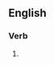 ==English==

===Verb===
{{head|en|present participle}}

# {{present participle of|perlustrate|lang=en|nocat=1}}